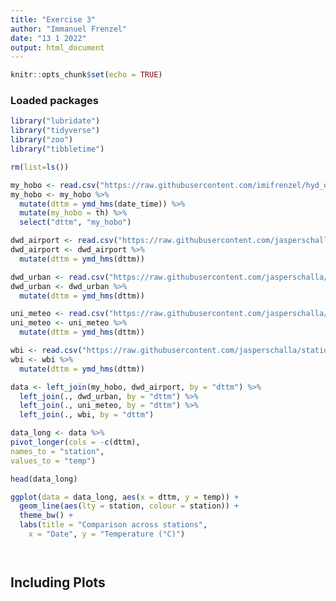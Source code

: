 ```yaml
---
title: "Exercise 3"
author: "Immanuel Frenzel"
date: "13 1 2022"
output: html_document
---
```


```r
knitr::opts_chunk$set(echo = TRUE)
```

### Loaded packages

```r
library("lubridate")
library("tidyverse")
library("zoo")
library("tibbletime")
```

```r
rm(list=ls())
```

```r
my_hobo <- read.csv("https://raw.githubusercontent.com/imifrenzel/hyd_data_management/main/processed10610854.csv")
my_hobo <- my_hobo %>% 
  mutate(dttm = ymd_hms(date_time)) %>% 
  mutate(my_hobo = th) %>% 
  select("dttm", "my_hobo")

dwd_airport <- read.csv("https://raw.githubusercontent.com/jasperschalla/station_data/master/dwd_airport.csv")
dwd_airport <- dwd_airport %>% 
  mutate(dttm = ymd_hms(dttm))

dwd_urban <- read.csv("https://raw.githubusercontent.com/jasperschalla/station_data/master/dwd_urban.csv")
dwd_urban <- dwd_urban %>% 
  mutate(dttm = ymd_hms(dttm))

uni_meteo <- read.csv("https://raw.githubusercontent.com/jasperschalla/station_data/master/uni_meteo.csv")
uni_meteo <- uni_meteo %>% 
  mutate(dttm = ymd_hms(dttm))

wbi <- read.csv("https://raw.githubusercontent.com/jasperschalla/station_data/master/wbi.csv")
wbi <- wbi %>% 
  mutate(dttm = ymd_hms(dttm))
```

```r
data <- left_join(my_hobo, dwd_airport, by = "dttm") %>% 
  left_join(., dwd_urban, by = "dttm") %>% 
  left_join(., uni_meteo, by = "dttm") %>% 
  left_join(., wbi, by = "dttm")

```

```r
data_long <- data %>%
pivot_longer(cols = -c(dttm), 
names_to = "station",
values_to = "temp")

head(data_long)
```

```r
ggplot(data = data_long, aes(x = dttm, y = temp)) +
  geom_line(aes(lty = station, colour = station)) +
  theme_bw() +
  labs(title = "Comparison across stations",
    x = "Date", y = "Temperature (°C)")

```


```r

```
```r

```
## Including Plots

